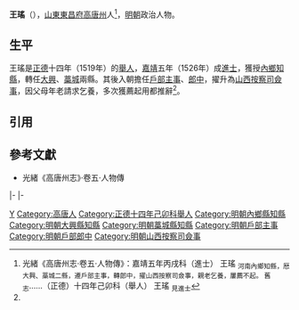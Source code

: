 '''王瑤'''（{{bd|16世紀||16世紀}}），[[山東等處承宣布政使司|山東]][[東昌府|東昌府]][[高唐州|高唐州]]人<ref name=djs>光緒《高唐州志·卷五·人物傳》：嘉靖五年丙戌科（進士） 王瑤 <sub>河南內鄉知縣，厯大興、藁城二縣，遷戶部主事，轉郎中，擢山西按察司僉事，親老乞養，屢薦不起。 舊志</sub>……（正德）十四年己卯科（舉人） 王瑤 <sub>見進士</sub></ref>，[[明朝|明朝]]政治人物。

==生平==
王瑤是[[正德_(明朝)|正德]]十四年（1519年）的[[舉人|舉人]]，[[嘉靖|嘉靖]]五年（1526年）成[[進士|進士]]，獲授[[內鄉縣|內鄉]][[知縣|知縣]]，轉任[[大兴县_(金朝)|大興]]、[[藁城縣|藁城]]兩縣。其後入朝擔任[[戶部|戶部]][[主事|主事]]、[[郎中_(官職)|郎中]]，擢升為[[山西等處提刑按察使司|山西按察司]][[僉事|僉事]]，因父母年老請求乞養，多次獲薦起用都推辭<ref name=djs/>。

==引用==
{{reflist}}

==參考文獻==
*光緒《高唐州志》·卷五·人物傳

{{start box}}
{{s-off}}
{{s-before|[[胡裕_(明朝)|胡裕]]}}
{{s-title|明朝內鄉縣知縣|嘉靖年間}}
{{s-after|[[陳嘉言|陳嘉言]]}}
|-
{{s-vacant|史料失載|last=[[馬聰_(大興知縣)|馬聰]]}}
{{s-title|明朝大興縣知縣|嘉靖年間}}
{{s-after|[[趙孜_(明朝)|趙孜]]}}
|-
{{s-before|[[王來問|王來問]]}}
{{s-title|明朝藁城縣知縣|嘉靖年間}}
{{s-after|[[尹耕|尹耕]]}}
{{end box}}

{{嘉靖五年丙戌科殿試金榜}}

[[Category:王姓|Y]]
[[Category:高唐人|Category:高唐人]]
[[Category:正德十四年己卯科舉人|Category:正德十四年己卯科舉人]]
[[Category:明朝內鄉縣知縣|Category:明朝內鄉縣知縣]]
[[Category:明朝大興縣知縣|Category:明朝大興縣知縣]]
[[Category:明朝藁城縣知縣|Category:明朝藁城縣知縣]]
[[Category:明朝戶部主事|Category:明朝戶部主事]]
[[Category:明朝戶部郎中|Category:明朝戶部郎中]]
[[Category:明朝山西按察司僉事|Category:明朝山西按察司僉事]]